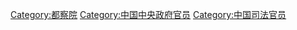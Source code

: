 [[Category:都察院|Category:都察院]]
[[Category:中国中央政府官员|Category:中国中央政府官员]]
[[Category:中国司法官员|Category:中国司法官员]]